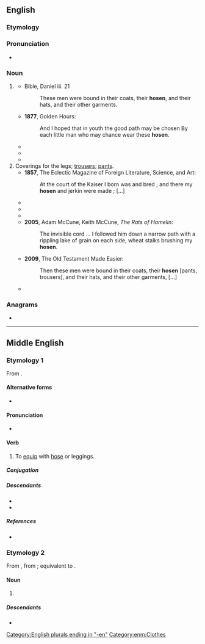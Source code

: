 {{also|Hosen}}
==English==

===Etymology===
{{nonlemma}}

===Pronunciation===
* {{rhymes|əʊzən|lang=en}}

===Noun===
{{head|en|noun plural form}}

# {{lb|en|poetic|historical|archaic}} {{plural of|hose|lang=en}} {{qualifier|the old-fashioned garment; [[stockings]]}}
#* Bible, Daniel iii. 21
#*: These men were bound in their coats, their '''hosen''', and their hats, and their other garments.
#* '''1877''', Golden Hours:
#*: And I hoped that in youth the good path may be chosen By each little man who may chance wear these '''hosen'''.
#* {{quote-text|lang=en|year=1979|author=George G. Coulton|title=Five centuries of religion: The last days of medieval monachism|passage=It has crept up the leg and become hose, and it is made no longer of leather but of cloth. Gradually these '''hosen''' became longer and longer, until they joined at the top into one garment, which betrayed its dual origin by keeping the plural [...]}}
#* {{quote-text|lang=en|year=2009|author=Jeffrey L. Forgeng|title=Daily Life in Elizabethan England|passage=Francis the Schoolboy Margaret, give me my '''hosen'''; dispatch I pray you.}}
#* {{quote-text|lang=en|year=2014|author=Geoffrey Chaucer|title=The Canterbury Tales and Other Poems|passage=[...] and the shape of the horrible swollen members, that seem like to the malady of hernia, in the wrapping of their '''hosen''', and eke the buttocks of them, [...]}}
# Coverings for the legs; [[trousers]]; [[pants]].
#* '''1857''', The Eclectic Magazine of Foreign Literature, Science, and Art:
#*: At the court of the Kaiser I born was and bred ; and there my '''hosen''' and jerkin were made ; […]
#* {{quote-text|lang=en|year=1862|author=Gustav Freytag|title=Pictures of German Life in the XVth,XVIth, and XVIIth Centuries|passage=Then I searched the pocket of my '''hosen''' and found a little knife, such as could be closed, which they had not chosen to take, [...]}}
#* {{quote-text|lang=en|year=1990|author=Ellen J. Gehret|title=Rural Pennsylvania Clothing|passage=They differed in the length of the leg but were generally similar in the cut at the top. ... By 1770, they bought new '''hosen'''.}}
#* {{quote-text|lang=en|year=2004|author=Margaret Frazer|title=The Hunter's Tale|passage=And the doublet is long enough it hid most of the blood-spattered part of my '''hosen''' and they were dark enough the blood didn't much show after I'd rubbed some dirt over them.}}
#* '''2005''', Adam McCune, Keith McCune, ''The Rats of Hamelin'':
#*: The invisible cord ... I followed him down a narrow path with a rippling lake of grain on each side, wheat stalks brushing my '''hosen'''.
#* '''2009''', The Old Testament Made Easier:
#*: Then these men were bound in their coats, their '''hosen''' [pants, trousers], and their hats, and their other garments, […]
#* {{quote-text|lang=en|year=2014|author=Karen Chance|title=Masks|passage=These '''hosen''' have saggy butt.” “Don't touch yourself,” Paulo hissed, slapping Jerome's hand away. “I wasn't touching myself, I was trying to pull up these damned—” “Don't touch your clothing, either! Don't touch anything!”}}

===Anagrams===
* {{anagrams|en|a=ehnos|hones|shone}}

[[Category:English plurals ending in "-en"]]

----

==Middle English==

===Etymology 1===
From {{af|enm|hose|-en|t2=infinitival suffix}}.

====Alternative forms====
* {{alter|enm|hose|hosun|hosone|hosyn}}

====Pronunciation====
* {{IPA|lang=enm|/ˈhɔːzən/}}

====Verb====
{{head|enm|verb}}

# To [[equip]] with [[hose]] or leggings.

=====Conjugation=====
{{enm-conj|type=weak|stem=hose}}

=====Descendants=====
* {{desc|en|hose}}
* {{desc|sco|hose}}

=====References=====
* {{R:MED Online|entry=hōsen|part of speech=v|id= MED21257 |accessdate=2019-03-23}}

===Etymology 2===
From {{inh|enm|ang|hosan}}, from {{inh|enm|gem-pro|*husōniz}}; equivalent to {{af|enm|hose|-en|t2=plural suffix}}.

====Noun====
{{head|enm|noun plural form}}

# {{plural of|lang=enm|hose}}

=====Descendants=====
* {{desc|en|hosen}}

[[Category:enm:Clothes]]